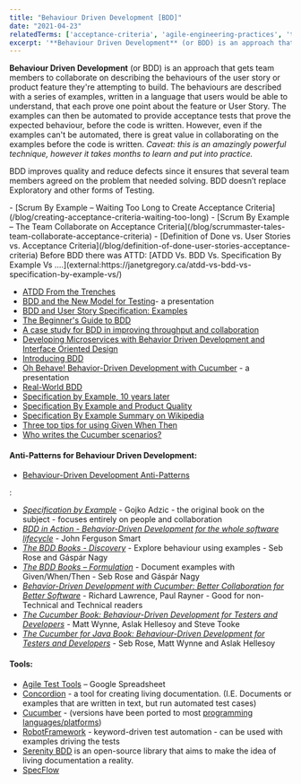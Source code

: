 ```yaml
---
title: "Behaviour Driven Development [BDD]"
date: "2021-04-23"
relatedTerms: ['acceptance-criteria', 'agile-engineering-practices', 'test-driven-development-versus-behaviour-driven-development']
excerpt: '**Behaviour Driven Development** (or BDD) is an approach that gets team members to'
---
```


**Behaviour Driven Development** (or BDD) is an approach that gets team members to collaborate on describing the behaviours of the user story or product feature they're attempting to build. The behaviours are described with a series of examples, written in a language that users would be able to understand, that each prove one point about the feature or User Story. The examples can then be automated to provide acceptance tests that prove the expected behaviour, before the code is written. However, even if the examples can't be automated, there is great value in collaborating on the examples before the code is written. _Caveat: this is an amazingly powerful technique, however it takes months to learn and put into practice._

BDD improves quality and reduce defects since it ensures that several team members agreed on the problem that needed solving. BDD doesn’t replace Exploratory and other forms of Testing.

<LinkList heading = "Agile Pain Relief Blog Entries">
- [Scrum By Example – Waiting Too Long to Create Acceptance Criteria](/blog/creating-acceptance-criteria-waiting-too-long)
- [Scrum By Example – The Team Collaborate on Acceptance Criteria](/blog/scrummaster-tales-team-collaborate-acceptance-criteria)<LinkList heading = "Agile Pain Relief Blog Entries">
- [Definition of Done vs. User Stories vs. Acceptance Criteria](/blog/definition-of-done-user-stories-acceptance-criteria)
</LinkList>

<HighlightBox heading="Resource Links" variant="resourceLinks">
Before BDD there was ATTD: [ATDD Vs. BDD Vs. Specification By Example Vs ….](external:https://janetgregory.ca/atdd-vs-bdd-vs-specification-by-example-vs/)

- [ATDD From the Trenches](external:https://www.infoq.com/articles/atdd-from-the-trenches/)
- [BDD and the New Model for Testing](external:https://www.infoq.com/presentations/bdd-model-testing/)\- a presentation
- [BDD and User Story Specification: Examples](external:https://www.apptio.com/blog/bdd-and-user-story-specification-examples/)
- [The Beginner's Guide to BDD](external:https://inviqa.com/blog/bdd-guide)
- [A case study for BDD in improving throughput and collaboration](external:https://cucumber.io/blog/bdd/improving-throughput-and-collaboration/)
- [Developing Microservices with Behavior Driven Development and Interface Oriented Design](external:https://www.infoq.com/articles/microservices-bdd-interface-oriented/)
- [Introducing BDD](external:https://dannorth.net/introducing-bdd/)
- [Oh Behave! Behavior-Driven Development with Cucumber](external:https://www.infoq.com/presentations/bdd-cucumber/) - a presentation
- [Real-World BDD](external:https://learnbdd.com/minimal-bdd)
- [Specification by Example, 10 years later](external:https://gojko.net/2020/03/17/sbe-10-years.html)
- [Specification By Example and Product Quality](external:https://www.womentesters.com/specification-by-example-and-product-quality/)
- [Specification By Example Summary on Wikipedia](external:https://en.wikipedia.org/wiki/Specification_by_example)
- [Three top tips for using Given When Then](external:https://theitriskmanager.com/2016/08/09/three-top-tips-for-using-given-when-then/)
- [Who writes the Cucumber scenarios?](external:https://medium.com/@mattwynne/who-writes-the-cucumber-scenarios-6ca5f390c2fa)

#### Anti-Patterns for Behaviour Driven Development:

- [Behaviour-Driven Development Anti-Patterns](external:https://www.infoq.com/news/2016/09/bdd-anti-patterns/)
</HighlightBox>

<HighlightBox heading="Related Books" variant="relatedBooks">:

- _[Specification by Example](external:https://gojko.net/books/specification-by-example/)_ \- Gojko Adzic - the original book on the subject - focuses entirely on people and collaboration
- [_BDD in Action - Behavior-Driven Development for the whole software lifecycle_](external:https://www.manning.com/books/bdd-in-action) - John Ferguson Smart
- _[The BDD Books - Discovery](external:https://leanpub.com/bddbooks-discovery)_ - Explore behaviour using examples - Seb Rose and Gáspár Nagy
- _[The BDD Books – Formulation](external:https://leanpub.com/bddbooks-formulation)_ - Document examples with Given/When/Then - Seb Rose and Gáspár Nagy
- [_Behavior-Driven Development with Cucumber: Better Collaboration for Better Software_](external:https://www.amazon.com/Behavior-Driven-Development-Cucumber-Specification-Example/dp/0321772636/) - Richard Lawrence, Paul Rayner - Good for non-Technical and Technical readers
- [_The Cucumber Book: Behaviour-Driven Development for Testers and Developers_](external:https://www.amazon.com/Cucumber-Book-Behaviour-Driven-Development-Developers/dp/1680502387/) - Matt Wynne, Aslak Hellesoy and Steve Tooke
- _[The Cucumber for Java Book: Behaviour-Driven Development for Testers and Developers](external:https://www.amazon.com/Cucumber-Java-Book-Behaviour-Driven-Development/dp/1941222293/)_ - Seb Rose, Matt Wynne and Aslak Hellesoy

#### Tools:

- [Agile Test Tools](external:https://docs.google.com/spreadsheets/d/1CTo4J8hUkl0hNUuYdFXG4NwDfN9cMlIM_06P0fe9kKQ/edit) – Google Spreadsheet
- [Concordion](external:https://concordion.org/) - a tool for creating living documentation. (I.E. Documents or examples that are written in text, but run automated test cases)
- [Cucumber](external:https://cucumber.io/tools/cucumber-open/) - (versions have been ported to most [programming languages/platforms](external:https://cucumber.io/tools/cucumber-open/))
- [RobotFramework](external:https://robotframework.org/) - keyword-driven test automation - can be used with examples driving the tests
- [Serenity BDD](external:https://serenity-bdd.github.io/) is an open-source library that aims to make the idea of living documentation a reality.
- [SpecFlow](external:https://specflow.org)
</HighlightBox>
